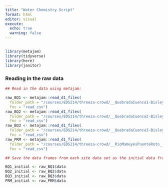 ```yaml
---
title: "Water Chemistry Script"
format: html
editor: visual
execute: 
  echo: true
  warning: false
---
```


## 

```r
library(metajam)
library(tidyverse)
library(here)
library(janitor)
```

### Reading in the raw data

```r
## Read in the data using metajam:

raw_BQ1 <- metajam::read_d1_files(
  folder_path = "/courses/EDS214/threeza-crowd/__QuebradaCuenca1-Bisley__csv", 
  fnc = "read_csv")
raw_BQ2 <- metajam::read_d1_files(
  folder_path = "/courses/EDS214/threeza-crowd/__QuebradaCuenca2-Bisley__csv", 
  fnc = "read_csv")
raw_BQ3 <- metajam::read_d1_files(
  folder_path = "/courses/EDS214/threeza-crowd/__QuebradaCuenca3-Bisley__csv", 
  fnc = "read_csv")
raw_PRM <- metajam::read_d1_files(
  folder_path = "/courses/EDS214/threeza-crowd/__RioMameyesPuenteRoto__csv", 
  fnc = "read_csv")

## Save the data frames from each site data set as the initial data frame for each

BQ1_initial <- raw_BQ1$data
BQ2_initial <- raw_BQ2$data
BQ3_initial <- raw_BQ3$data
PRM_initial <- raw_PRM$data

```

